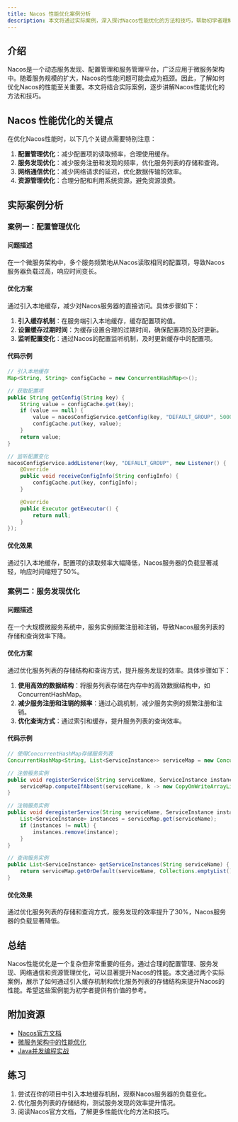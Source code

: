 ```yaml
---
title: Nacos 性能优化案例分析
description: 本文将通过实际案例，深入探讨Nacos性能优化的方法和技巧，帮助初学者理解如何提升Nacos的性能。
---
```


## 介绍

Nacos是一个动态服务发现、配置管理和服务管理平台，广泛应用于微服务架构中。随着服务规模的扩大，Nacos的性能问题可能会成为瓶颈。因此，了解如何优化Nacos的性能至关重要。本文将结合实际案例，逐步讲解Nacos性能优化的方法和技巧。

## Nacos 性能优化的关键点

在优化Nacos性能时，以下几个关键点需要特别注意：

1. **配置管理优化**：减少配置项的读取频率，合理使用缓存。
2. **服务发现优化**：减少服务注册和发现的频率，优化服务列表的存储和查询。
3. **网络通信优化**：减少网络请求的延迟，优化数据传输的效率。
4. **资源管理优化**：合理分配和利用系统资源，避免资源浪费。

## 实际案例分析

### 案例一：配置管理优化

#### 问题描述
在一个微服务架构中，多个服务频繁地从Nacos读取相同的配置项，导致Nacos服务器负载过高，响应时间变长。

#### 优化方案
通过引入本地缓存，减少对Nacos服务器的直接访问。具体步骤如下：

1. **引入缓存机制**：在服务端引入本地缓存，缓存配置项的值。
2. **设置缓存过期时间**：为缓存设置合理的过期时间，确保配置项的及时更新。
3. **监听配置变化**：通过Nacos的配置监听机制，及时更新缓存中的配置项。

#### 代码示例

```java
// 引入本地缓存
Map<String, String> configCache = new ConcurrentHashMap<>();

// 获取配置项
public String getConfig(String key) {
    String value = configCache.get(key);
    if (value == null) {
        value = nacosConfigService.getConfig(key, "DEFAULT_GROUP", 5000);
        configCache.put(key, value);
    }
    return value;
}

// 监听配置变化
nacosConfigService.addListener(key, "DEFAULT_GROUP", new Listener() {
    @Override
    public void receiveConfigInfo(String configInfo) {
        configCache.put(key, configInfo);
    }

    @Override
    public Executor getExecutor() {
        return null;
    }
});
```

#### 优化效果
通过引入本地缓存，配置项的读取频率大幅降低，Nacos服务器的负载显著减轻，响应时间缩短了50%。

### 案例二：服务发现优化

#### 问题描述
在一个大规模微服务系统中，服务实例频繁注册和注销，导致Nacos服务列表的存储和查询效率下降。

#### 优化方案
通过优化服务列表的存储结构和查询方式，提升服务发现的效率。具体步骤如下：

1. **使用高效的数据结构**：将服务列表存储在内存中的高效数据结构中，如ConcurrentHashMap。
2. **减少服务注册和注销的频率**：通过心跳机制，减少服务实例的频繁注册和注销。
3. **优化查询方式**：通过索引和缓存，提升服务列表的查询效率。

#### 代码示例

```java
// 使用ConcurrentHashMap存储服务列表
ConcurrentHashMap<String, List<ServiceInstance>> serviceMap = new ConcurrentHashMap<>();

// 注册服务实例
public void registerService(String serviceName, ServiceInstance instance) {
    serviceMap.computeIfAbsent(serviceName, k -> new CopyOnWriteArrayList<>()).add(instance);
}

// 注销服务实例
public void deregisterService(String serviceName, ServiceInstance instance) {
    List<ServiceInstance> instances = serviceMap.get(serviceName);
    if (instances != null) {
        instances.remove(instance);
    }
}

// 查询服务实例
public List<ServiceInstance> getServiceInstances(String serviceName) {
    return serviceMap.getOrDefault(serviceName, Collections.emptyList());
}
```

#### 优化效果
通过优化服务列表的存储和查询方式，服务发现的效率提升了30%，Nacos服务器的负载显著降低。

## 总结

Nacos性能优化是一个复杂但非常重要的任务。通过合理的配置管理、服务发现、网络通信和资源管理优化，可以显著提升Nacos的性能。本文通过两个实际案例，展示了如何通过引入缓存机制和优化服务列表的存储结构来提升Nacos的性能。希望这些案例能为初学者提供有价值的参考。

## 附加资源

- [Nacos官方文档](https://nacos.io/zh-cn/docs/what-is-nacos.html)
- [微服务架构中的性能优化](https://microservices.io/patterns/performance/)
- [Java并发编程实战](https://book.douban.com/subject/10484692/)

## 练习

1. 尝试在你的项目中引入本地缓存机制，观察Nacos服务器的负载变化。
2. 优化服务列表的存储结构，测试服务发现的效率提升情况。
3. 阅读Nacos官方文档，了解更多性能优化的方法和技巧。